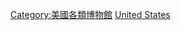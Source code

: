 {{Commonscat|Natural history museums in the United States}}

[[Category:美國各類博物館|Category:美國各類博物館]]
[[Category:各国自然史博物馆|United States]]